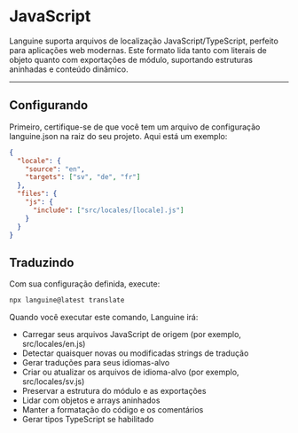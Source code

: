 # JavaScript

Languine suporta arquivos de localização JavaScript/TypeScript, perfeito para aplicações web modernas. Este formato lida tanto com literais de objeto quanto com exportações de módulo, suportando estruturas aninhadas e conteúdo dinâmico.

---

## Configurando

Primeiro, certifique-se de que você tem um arquivo de configuração languine.json na raiz do seu projeto. Aqui está um exemplo:

```json
{
  "locale": {
    "source": "en",
    "targets": ["sv", "de", "fr"]
  },
  "files": {
    "js": {
      "include": ["src/locales/[locale].js"]
    }
  }
}
```

## Traduzindo

Com sua configuração definida, execute:

```bash
npx languine@latest translate
```

Quando você executar este comando, Languine irá:

- Carregar seus arquivos JavaScript de origem (por exemplo, src/locales/en.js)
- Detectar quaisquer novas ou modificadas strings de tradução
- Gerar traduções para seus idiomas-alvo
- Criar ou atualizar os arquivos de idioma-alvo (por exemplo, src/locales/sv.js)
- Preservar a estrutura do módulo e as exportações
- Lidar com objetos e arrays aninhados
- Manter a formatação do código e os comentários
- Gerar tipos TypeScript se habilitado
